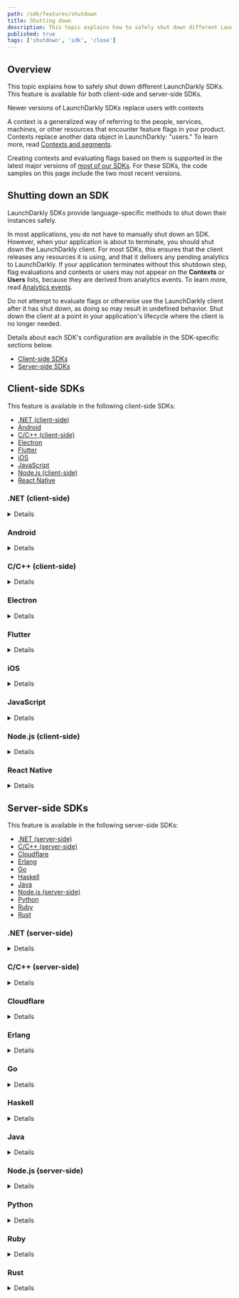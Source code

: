 ```yaml
---
path: /sdk/features/shutdown
title: Shutting down
description: This topic explains how to safely shut down different LaunchDarkly SDKs.
published: true
tags: ['shutdown', 'sdk', 'close']
---
```


## Overview

This topic explains how to safely shut down different LaunchDarkly SDKs. This feature is available for both client-side and server-side SDKs.

<Callout intent="info">
<CalloutTitle>Newer versions of LaunchDarkly SDKs replace users with contexts</CalloutTitle>
<CalloutDescription>

A context is a generalized way of referring to the people, services, machines, or other resources that encounter feature flags in your product. Contexts replace another data object in LaunchDarkly: "users." To learn more, read [Contexts and segments](/home/contexts).

Creating contexts and evaluating flags based on them is supported in the latest major versions of [most of our SDKs](/sdk). For these SDKs, the code samples on this page include the two most recent versions.

</CalloutDescription>
</Callout>

## Shutting down an SDK

LaunchDarkly SDKs provide language-specific methods to shut down their instances safely.

In most applications, you do not have to manually shut down an SDK. However, when your application is about to terminate, you should shut down the LaunchDarkly client. For most SDKs, this ensures that the client releases any resources it is using, and that it delivers any pending analytics to LaunchDarkly. If your application terminates without this shutdown step, flag evaluations and contexts or users may not appear on the **Contexts** or **Users** lists, because they are derived from analytics events. To learn more, read [Analytics events](/sdk/concepts/events).

Do not attempt to evaluate flags or otherwise use the LaunchDarkly client after it has shut down, as doing so may result in undefined behavior. Shut down the client at a point in your application's lifecycle where the client is no longer needed.

Details about each SDK's configuration are available in the SDK-specific sections below.

* [Client-side SDKs](#client-side-sdks)
* [Server-side SDKs](#server-side-sdks)

## Client-side SDKs

This feature is available in the following client-side SDKs:

* [.NET (client-side)](#net-client-side)
* [Android](#android)
* [C/C++ (client-side)](#cc-client-side)
* [Electron](#electron)
* [Flutter](#flutter)
* [iOS](#ios)
* [JavaScript](#javascript)
* [Node.js (client-side)](#nodejs-client-side)
* [React Native](#react-native)

### .NET (client-side)

<Details summary="Expand .NET (client-side) code sample">

To shut down:

<CodeSample>
<CSTab label="C#">

```csharp
client.Dispose();
```

</CSTab>
</CodeSample>
</Details>

### Android

<Details summary="Expand Android code sample">

To shut down:

<CodeSample>
<CSTab label="Java">

```java
client.close();
```

</CSTab>
<CSTab label="Kotlin">

```kotlin
client.close()
```

</CSTab>
</CodeSample>
</Details>

### C/C++ (client-side)

<Details summary="Expand C/C++ (client-side) code sample">

To fully uninitialize the C/C++ SDK resources, you must use `close`. The operation blocks until all resources are free.

To shut down:

<CodeSample>
<CSTab label="C">

```c
LDClientClose(client);
```

</CSTab>
<CSTab label="C++">

```cpp
client->close();
```

</CSTab>
</CodeSample>
</Details>

### Electron

<Details summary="Expand Electron code sample">

To shut down:

<CodeSample>
<CSTab label="JavaScript">

```js
await client.close();
```

</CSTab>
</CodeSample>
</Details>

### Flutter

<Details summary="Expand Flutter code sample">

To shut down:

<CodeSample>
<CSTab label="Dart">

```dart
await LDClient.close();
```

</CSTab>
</CodeSample>
</Details>

### iOS

<Details summary="Expand iOS code sample">

To shut down:

<CodeSample>
<CSTab label="Swift">

```swift
client.close()
```

</CSTab>
<CSTab label="Objective-C">

```objectivec
[client close];
```

</CSTab>
</CodeSample>
</Details>

### JavaScript

<Details summary="Expand JavaScript code sample">

To shut down:

<CodeSample>
<CSTab label="JavaScript">

```js
await client.close();
```

</CSTab>
</CodeSample>
</Details>

### Node.js (client-side)

<Details summary="Expand Node.js (client-side) code sample">

To shut down:

<CodeSample>
<CSTab label="JavaScript">

```js
await client.close();
```

</CSTab>
</CodeSample>
</Details>

### React Native

<Details summary="Expand React Native code sample">

To shut down:

<CodeSample>
<CSTab label="JavaScript">

```js
await client.close();
```

</CSTab>
</CodeSample>
</Details>

## Server-side SDKs

This feature is available in the following server-side SDKs:

* [.NET (server-side)](#net-server-side)
* [C/C++ (server-side)](#cc-server-side)
* [Cloudflare](#cloudflare)
* [Erlang](#erlang)
* [Go](#go)
* [Haskell](#haskell)
* [Java](#java)
* [Node.js (server-side)](#nodejs-server-side)
* [Python](#python)
* [Ruby](#ruby)
* [Rust](#rust)

### .NET (server-side)

<Details summary="Expand .NET (server-side) code sample">

[`Dispose`](https://launchdarkly.github.io/dotnet-server-sdk/api/LaunchDarkly.Sdk.Server.LdClient.html#LaunchDarkly_Sdk_Server_LdClient_Dispose_) safely shuts down the client instance.

To shut down:

<CodeSample>
<CSTab label="C#">

```csharp
client.Dispose();
```

</CSTab>
</CodeSample>
</Details>

### C/C++ (server-side)

<Details summary="Expand C/C++ (server-side) code sample">

`LDClientClose` uninitializes the resources the C/C++ SDK uses. The operation blocks until all resources are free.

To shut down:

<CodeSample>
<CSTab label="C/C++">

```c
LDClientClose(client);
```

</CSTab>
</CodeSample>
</Details>

### Cloudflare

<Details summary="Expand Cloudflare code sample">

[close](https://launchdarkly.github.io/js-core/packages/sdk/cloudflare/docs/classes/LDClient.html#close) safely shuts down the client instance:

<CodeSample>
<CSTab label="TypeScript">

```ts
client.close();
```

</CSTab>
</CodeSample>
</Details>

### Erlang

<Details summary="Expand Erlang code sample">

`stop_instance()`, `stop_instance(Tag)`, and `stop_all_instances()` all safely shut down client instances and release the resources associated with them.

To shut down:

<CodeSample>
<CSTab label="Erlang">

```erlang
ldclient:stop_all_instances()

% Stops the default instance
ldclient:stop_instance()

% Stops a named instance
ldclient:stop_instance(my_instance)
```

</CSTab>
</CodeSample>
</Details>

### Go

<Details summary="Expand Go code sample">

When your application is about to terminate, shut down the `LDClient` with [`Close()`](https://pkg.go.dev/gopkg.in/launchdarkly/go-server-sdk.v5#LDClient.Close).

To shut down:

<CodeSample>
<CSTab label="Go">

```go
client.Close()
```

</CSTab>
</CodeSample>
</Details>

### Haskell

<Details summary="Expand Haskell code sample">

To shut down:

<CodeSample>
<CSTab label="Haskell">

```haskell
close client
```

</CSTab>
</CodeSample>
</Details>

### Java

<Details summary="Expand Java code sample">

[`Close`](https://javadoc.io/doc/com.launchdarkly/launchdarkly-java-server-sdk/latest/com/launchdarkly/sdk/server/LDClient.html#close()) safely shuts down the client instance and releases all resources associated with the client.

To shut down:

<CodeSample>
<CSTab label="Java">

```java
client.close()
```

</CSTab>
</CodeSample>
</Details>

### Node.js (server-side)

<Details summary="Expand Node.js (server-side) code sample">

Unlike other LaunchDarkly SDKs, the Node.js (server-side) SDK does not automatically send pending analytics events to LaunchDarkly when it shuts down. To send analytics events, you first need to call [flush](/sdk/features/flush#nodejs-server-side).

To shut down:

<CodeSample>
<CSTab label="JavaScript">

```js
client.close();
```

</CSTab>
</CodeSample>
</Details>

### Python

<Details summary="Expand Python code sample">

To shut down:

<CodeSample>
<CSTab label="Python">

```python
ldclient.get().close()
```

</CSTab>
</CodeSample>
</Details>

### Ruby

<Details summary="Expand Ruby code sample">

To shut down:

<CodeSample>
<CSTab label="Ruby">

```ruby
client.close
```

</CSTab>
</CodeSample>
</Details>

### Rust

<Details summary="Expand Rust code sample">

To shut down:

<CodeSample>
<CSTab label="Rust">

```rust
client.close();
```

</CSTab>
</CodeSample>
</Details>
